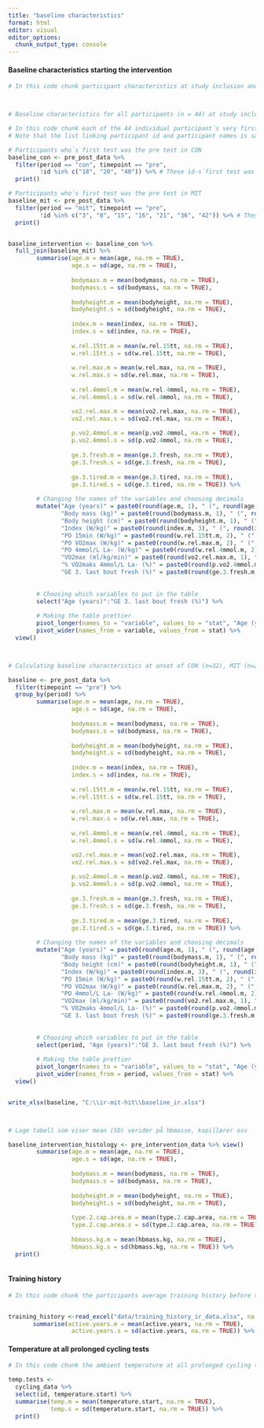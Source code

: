 ```yaml
---
title: "baseline characteristics"
format: html
editor: visual
editor_options: 
  chunk_output_type: console
---
```


#### Baseline characteristics starting the intervention

```r

# In this code chunk participant characteristics at study inclusion and onset of each training period is calculated



# Baseline characteristics for all participants (n = 44) at study inclusion

# In this code chunk each of the 44 individual participant´s very first test is selected, and then mean baseline characteristics of the participants are calculated. 
# Note that the list linking participant id and participant names is saved at a safe server according to the recommendations of the Norwegian Agency for Shared Services in Education and Research

# Participants who´s first test was the pre test in CON
baseline_con <- pre_post_data %>%
  filter(period == "con", timepoint == "pre", 
         !id %in% c("18", "20", "40")) %>% # These id-s´first test was in MIT
  print()

# Participants who´s first test was the pre test in MIT
baseline_mit <- pre_post_data %>% 
  filter(period == "mit", timepoint == "pre", 
         !id %in% c("3", "8", "15", "16", "21", "36", "42")) %>% # These id-s´first test was in CON
  print()


baseline_intervention <- baseline_con %>%
  full_join(baseline_mit) %>%
        summarise(age.m = mean(age, na.rm = TRUE),
                  age.s = sd(age, na.rm = TRUE),
                  
                  bodymass.m = mean(bodymass, na.rm = TRUE),
                  bodymass.s = sd(bodymass, na.rm = TRUE),
                  
                  bodyheight.m = mean(bodyheight, na.rm = TRUE),
                  bodyheight.s = sd(bodyheight, na.rm = TRUE),
                  
                  index.m = mean(index, na.rm = TRUE),
                  index.s = sd(index, na.rm = TRUE),
                  
                  w.rel.15tt.m = mean(w.rel.15tt, na.rm = TRUE),
                  w.rel.15tt.s = sd(w.rel.15tt, na.rm = TRUE),
                  
                  w.rel.max.m = mean(w.rel.max, na.rm = TRUE),
                  w.rel.max.s = sd(w.rel.max, na.rm = TRUE),
                  
                  w.rel.4mmol.m = mean(w.rel.4mmol, na.rm = TRUE),
                  w.rel.4mmol.s = sd(w.rel.4mmol, na.rm = TRUE),

                  vo2.rel.max.m = mean(vo2.rel.max, na.rm = TRUE),
                  vo2.rel.max.s = sd(vo2.rel.max, na.rm = TRUE),
                  
                  p.vo2.4mmol.m = mean(p.vo2.4mmol, na.rm = TRUE),
                  p.vo2.4mmol.s = sd(p.vo2.4mmol, na.rm = TRUE),
                  
                  ge.3.fresh.m = mean(ge.3.fresh, na.rm = TRUE),
                  ge.3.fresh.s = sd(ge.3.fresh, na.rm = TRUE),
                  
                  ge.3.tired.m = mean(ge.3.tired, na.rm = TRUE),
                  ge.3.tired.s = sd(ge.3.tired, na.rm = TRUE)) %>% 
        
        # Changing the names of the variables and choosing decimals 
        mutate("Age (years)" = paste0(round(age.m, 1), " (", round(age.s, 1),")"),
               "Body mass (kg)" = paste0(round(bodymass.m, 1), " (", round(bodymass.s, 1),")"),
               "Body height (cm)" = paste0(round(bodyheight.m, 1), " (", round(bodyheight.s, 1),")"),
               "Index (W/kg)" = paste0(round(index.m, 3), " (", round(index.s, 3),")"),
               "PO 15min (W/kg)" = paste0(round(w.rel.15tt.m, 2), " (", round(w.rel.15tt.s, 2),")"),
               "PO VO2max (W/kg)" = paste0(round(w.rel.max.m, 2), " (", round(w.rel.max.s, 2),")"),
               "PO 4mmol/L La- (W/kg)" = paste0(round(w.rel.4mmol.m, 2), " (", round(w.rel.4mmol.s, 2),")"),
               "VO2max (ml/kg/min)" = paste0(round(vo2.rel.max.m, 1), " (", round(vo2.rel.max.s, 1),")"),
               "% VO2maks 4mmol/L La- (%)" = paste0(round(p.vo2.4mmol.m, 1), " (", round(p.vo2.4mmol.s, 1),")"),
               "GE 3. last bout fresh (%)" = paste0(round(ge.3.fresh.m, 1), " (", round(ge.3.fresh.s, 1),")")) %>% 
  
  
        # Choosing which variables to put in the table
        select("Age (years)":"GE 3. last bout fresh (%)") %>%
  
        # Making the table prettier
        pivot_longer(names_to = "variable", values_to = "stat", "Age (years)":"GE 3. last bout fresh (%)") %>%
        pivot_wider(names_from = variable, values_from = stat) %>%
  view()



# Calculating baseline characteristics at onset of CON (n=32), MIT (n=22), and HIT (n=22)

baseline <- pre_post_data %>%
  filter(timepoint == "pre") %>% 
  group_by(period) %>% 
        summarise(age.m = mean(age, na.rm = TRUE),
                  age.s = sd(age, na.rm = TRUE),
                  
                  bodymass.m = mean(bodymass, na.rm = TRUE),
                  bodymass.s = sd(bodymass, na.rm = TRUE),
                  
                  bodyheight.m = mean(bodyheight, na.rm = TRUE),
                  bodyheight.s = sd(bodyheight, na.rm = TRUE),
                  
                  index.m = mean(index, na.rm = TRUE),
                  index.s = sd(index, na.rm = TRUE),
                  
                  w.rel.15tt.m = mean(w.rel.15tt, na.rm = TRUE),
                  w.rel.15tt.s = sd(w.rel.15tt, na.rm = TRUE),
                  
                  w.rel.max.m = mean(w.rel.max, na.rm = TRUE),
                  w.rel.max.s = sd(w.rel.max, na.rm = TRUE),
                  
                  w.rel.4mmol.m = mean(w.rel.4mmol, na.rm = TRUE),
                  w.rel.4mmol.s = sd(w.rel.4mmol, na.rm = TRUE),

                  vo2.rel.max.m = mean(vo2.rel.max, na.rm = TRUE),
                  vo2.rel.max.s = sd(vo2.rel.max, na.rm = TRUE),
                  
                  p.vo2.4mmol.m = mean(p.vo2.4mmol, na.rm = TRUE),
                  p.vo2.4mmol.s = sd(p.vo2.4mmol, na.rm = TRUE),
                  
                  ge.3.fresh.m = mean(ge.3.fresh, na.rm = TRUE),
                  ge.3.fresh.s = sd(ge.3.fresh, na.rm = TRUE),
                  
                  ge.3.tired.m = mean(ge.3.tired, na.rm = TRUE),
                  ge.3.tired.s = sd(ge.3.tired, na.rm = TRUE)) %>% 
        
        # Changing the names of the variables and choosing decimals 
        mutate("Age (years)" = paste0(round(age.m, 1), " (", round(age.s, 1),")"),
               "Body mass (kg)" = paste0(round(bodymass.m, 1), " (", round(bodymass.s, 1),")"),
               "Body height (cm)" = paste0(round(bodyheight.m, 1), " (", round(bodyheight.s, 1),")"),
               "Index (W/kg)" = paste0(round(index.m, 3), " (", round(index.s, 3),")"),
               "PO 15min (W/kg)" = paste0(round(w.rel.15tt.m, 2), " (", round(w.rel.15tt.s, 2),")"),
               "PO VO2max (W/kg)" = paste0(round(w.rel.max.m, 2), " (", round(w.rel.max.s, 2),")"),
               "PO 4mmol/L La- (W/kg)" = paste0(round(w.rel.4mmol.m, 2), " (", round(w.rel.4mmol.s, 2),")"),
               "VO2max (ml/kg/min)" = paste0(round(vo2.rel.max.m, 1), " (", round(vo2.rel.max.s, 1),")"),
               "% VO2maks 4mmol/L La- (%)" = paste0(round(p.vo2.4mmol.m, 1), " (", round(p.vo2.4mmol.s, 1),")"),
               "GE 3. last bout fresh (%)" = paste0(round(ge.3.fresh.m, 1), " (", round(ge.3.fresh.s, 1),")")) %>% 
  
  
        # Choosing which variables to put in the table
        select(period, "Age (years)":"GE 3. last bout fresh (%)") %>%
  
        # Making the table prettier
        pivot_longer(names_to = "variable", values_to = "stat", "Age (years)":"GE 3. last bout fresh (%)") %>%
        pivot_wider(names_from = period, values_from = stat) %>%
  view()


write_xlsx(baseline, "C:\\ir-mit-hit\\baseline_ir.xlsx")



# Lage tabell som viser mean (SD) verider på hbmasse, kapillærer osv

baseline_intervention_histology <- pre_intervention_data %>% view()
        summarise(age.m = mean(age, na.rm = TRUE),
                  age.s = sd(age, na.rm = TRUE),
                  
                  bodymass.m = mean(bodymass, na.rm = TRUE),
                  bodymass.s = sd(bodymass, na.rm = TRUE),
                  
                  bodyheight.m = mean(bodyheight, na.rm = TRUE),
                  bodyheight.s = sd(bodyheight, na.rm = TRUE),
                  
                  type.2.cap.area.m = mean(type.2.cap.area, na.rm = TRUE),
                  type.2.cap.area.s = sd(type.2.cap.area, na.rm = TRUE),
                  
                  hbmass.kg.m = mean(hbmass.kg, na.rm = TRUE),
                  hbmass.kg.s = sd(hbmass.kg, na.rm = TRUE)) %>% 
  print()



```


#### Training history

```r

# In this code chunk the participants average training history before the intervention is calculated


training_history <-read_excel("data/training_history_ir_data.xlsx", na = "na") %>% 
       summarise(active.years.m = mean(active.years, na.rm = TRUE),
                  active.years.s = sd(active.years, na.rm = TRUE)) %>% print()


```


#### Temperature at all prolonged cycling tests

```r

# In this code chunk the ambient temperature at all prolonged cycling tests is calculated

temp.tests <-
  cycling_data %>%
  select(id, temperature.start) %>% 
  summarise(temp.m = mean(temperature.start, na.rm = TRUE),
            temp.s = sd(temperature.start, na.rm = TRUE)) %>% 
  print()

```


